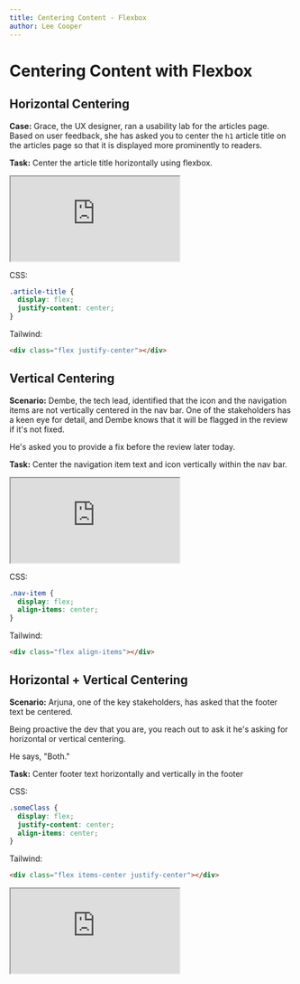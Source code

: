 ```yaml
---
title: Centering Content - Flexbox
author: Lee Cooper
---
```



<AuthorBlurb
  github="lee-cooper"
  fullName="Lee Cooper"
  description="Hypertheory-Labs"
  created="8/12/2022"
/>

# Centering Content with Flexbox

## Horizontal Centering

**Case:** Grace, the UX designer, ran a usability lab for the articles page.
Based on user feedback, she has asked you to center the `h1` article title
on the articles page so that it is displayed more prominently to readers.

**Task:** Center the article title horizontally using flexbox.

<iframe
  style={{ width: "100%", height: "500px" }}
  src="https://stackblitz.com/edit/web-platform-vdumqb?embed=1&file=flex-center.css&initialpath=flex-center.html"
></iframe>

CSS:

```css
.article-title {
  display: flex;
  justify-content: center;
}
```

Tailwind:

```html
<div class="flex justify-center"></div>
```

## Vertical Centering

**Scenario:** Dembe, the tech lead, identified that the icon and the navigation items are not vertically centered in the nav bar.
One of the stakeholders has a keen eye for detail, and Dembe knows that it will be flagged in the review if it's not fixed.

He's asked you to provide a fix before the review later today.

**Task:** Center the navigation item text and icon vertically within the nav bar.

<iframe
  style={{ width: "100%", height: "500px" }}
  src="https://stackblitz.com/edit/web-platform-vdumqb?embed=1&file=flex-center.css&initialpath=flex-center.html"
></iframe>

CSS:

```css
.nav-item {
  display: flex;
  align-items: center;
}
```

Tailwind:

```html
<div class="flex align-items"></div>
```

## Horizontal + Vertical Centering

**Scenario:** Arjuna, one of the key stakeholders, has asked that the footer text be centered.

Being proactive the dev that you are, you reach out to ask it he's asking for horizontal or vertical centering.

He says, "Both."

**Task:** Center footer text horizontally and vertically in the footer

CSS:

```css
.someClass {
  display: flex;
  justify-content: center;
  align-items: center;
}
```

Tailwind:

```html
<div class="flex items-center justify-center"></div>
```

<iframe
  style={{ width: "100%", height: "500px" }}
  src="https://stackblitz.com/edit/web-platform-vdumqb?embed=1&file=flex-center.css&initialpath=flex-center.html"
></iframe>
